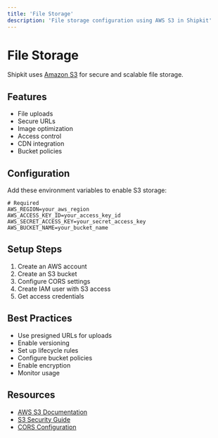 ```yaml
---
title: 'File Storage'
description: 'File storage configuration using AWS S3 in Shipkit'
---
```


# File Storage

Shipkit uses [Amazon S3](https://aws.amazon.com/s3/) for secure and scalable file storage.

## Features

- File uploads
- Secure URLs
- Image optimization
- Access control
- CDN integration
- Bucket policies

## Configuration

Add these environment variables to enable S3 storage:

```env
# Required
AWS_REGION=your_aws_region
AWS_ACCESS_KEY_ID=your_access_key_id
AWS_SECRET_ACCESS_KEY=your_secret_access_key
AWS_BUCKET_NAME=your_bucket_name
```

## Setup Steps

1. Create an AWS account
2. Create an S3 bucket
3. Configure CORS settings
4. Create IAM user with S3 access
5. Get access credentials

## Best Practices

- Use presigned URLs for uploads
- Enable versioning
- Set up lifecycle rules
- Configure bucket policies
- Enable encryption
- Monitor usage

## Resources

- [AWS S3 Documentation](https://docs.aws.amazon.com/s3)
- [S3 Security Guide](https://docs.aws.amazon.com/AmazonS3/latest/userguide/security-best-practices.html)
- [CORS Configuration](https://docs.aws.amazon.com/AmazonS3/latest/userguide/cors.html)
